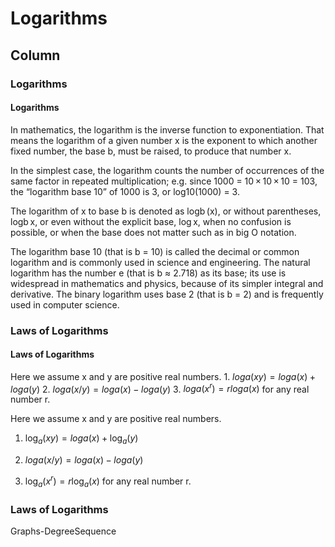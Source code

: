 Logarithms {data-navmenu="Functions"}
=====================================
  
Column {.tabset}
-------------------------------------------------
  
### Logarithms
<h4>Logarithms</h4>
In mathematics, the logarithm is the inverse function to exponentiation. That means the logarithm of a given number x is the exponent to which another fixed number, the base b, must be raised, to produce that number x. 
<p>
In the simplest case, the logarithm counts the number of occurrences of the same factor in repeated multiplication; e.g. since 1000 = 10 × 10 × 10 = 103, the "logarithm base 10" of 1000 is 3, or log10(1000) = 3. 
<p>
The logarithm of x to base b is denoted as logb (x), or without parentheses, logb x, or even without the explicit base, log x, when no confusion is possible, or when the base does not matter such as in big O notation.
<p>
The logarithm base 10 (that is b = 10) is called the decimal or common logarithm and is commonly used in science and engineering. The natural logarithm has the number e (that is b ≈ 2.718) as its base; its use is widespread in mathematics and physics, because of its simpler integral and derivative. The binary logarithm uses base 2 (that is b = 2) and is frequently used in computer science.

### Laws of Logarithms


#### Laws of Logarithms

Here we
assume x and y are positive real numbers.
1. $loga(xy) = loga(x) + loga(y)$
2. $loga(x/y)= loga(x) - loga(y)$
3. $loga (x^r) = r loga(x)$ for any real number r.




Here we
assume x and y are positive real numbers.


1. $\log_a(xy) = loga(x) + \log_a(y)$

2. $loga(x/y)= loga(x) - loga(y)$

3. $\log_a (x^r) = r \log_a(x)$ for any real number r.

### Laws of Logarithms

Graphs-DegreeSequence

